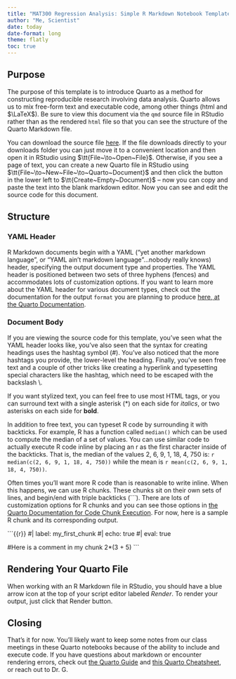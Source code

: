 ```yaml
---
title: "MAT300 Regression Analysis: Simple R Markdown Notebook Template"
author: "Me, Scientist"
date: today
date-format: long
theme: flatly
toc: true
---
```


## Purpose

The purpose of this template is to introduce Quarto as a method for constructing reproducible research involving data analysis. Quarto allows us to mix free-form text and executable code, among other things (html and $\LaTeX$). Be sure to view this document via the `qmd` source file in RStudio rather than as the rendered `html` file so that you can see the structure of the Quarto Markdown file. 

You can download the source file [here](https://agmath.github.io/RegressionCourse/QuartoNotesTemplate.qmd). If the file downloads directly to your downloads folder you can just move it to a convenient location and then open it in RStudio using $\tt{File~\to~Open~File}$. Otherwise, if you see a page of text, you can create a new Quarto file in RStudio using $\tt{File~\to~New~File~\to~Quarto~Document}$ and then click the button in the lower left to $\tt{Create~Empty~Document}$ -- now you can copy and paste the text into the blank markdown editor. Now you can see and edit the source code for this document.

## Structure

### YAML Header

R Markdown documents begin with a YAML ("yet another markdown language", or "YAML ain't markdown language"...nobody really knows) header, specifying the output document type and properties. The YAML header is positioned between two sets of three hyphens (fences) and accommodates lots of customization options. If you want to learn more about the YAML header for various document types, check out the documentation for the output `format` you are planning to produce [here, at the Quarto Documentation](https://quarto.org/docs/output-formats/all-formats.html).

### Document Body

If you are viewing the source code for this template, you've seen what the YAML header looks like, you've also seen that the syntax for creating headings uses the hashtag symbol (\#). You've also noticed that the more hashtags you provide, the lower-level the heading. Finally, you've seen free text and a couple of other tricks like creating a hyperlink and typesetting special characters like the hashtag, which need to be escaped with the backslash \\.

If you want stylized text, you can feel free to use most HTML tags, or you can surround text with a single asterisk (\*) on each side for *italics*, or two asterisks on each side for **bold**.

In addition to free text, you can typeset R code by surrounding it with backticks. For example, R has a function called `median()` which can be used to compute the median of a set of values. You can use similar code to actually execute R code inline by placing an r as the first character inside of the backticks. That is, the median of the values 2, 6, 9, 1, 18, 4, 750 is: `r median(c(2, 6, 9, 1, 18, 4, 750))` while the mean is `r mean(c(2, 6, 9, 1, 18, 4, 750))`.

Often times you'll want more R code than is reasonable to write inline. When this happens, we can use R chunks. These chunks sit on their own sets of lines, and begin/end with triple backticks (\`\`\`). There are lots of customization options for R chunks and you can see those options in [the Quarto Documentation for Code Chunk Execution](https://quarto.org/docs/computations/execution-options.html). For now, here is a sample R chunk and its corresponding output.

```{{r}}
#| label: my_first_chunk
#| echo: true
#| eval: true

#Here is a comment in my chunk
2*(3 + 5)
```

## Rendering Your Quarto File

When working with an R Markdown file in RStudio, you should have a blue arrow icon at the top of your script editor labeled *Render*. To render your output, just click that Render button.

## Closing

That's it for now. You'll likely want to keep some notes from our class meetings in these Quarto notebooks because of the ability to include and execute code. If you have questions about markdown or encounter rendering errors, check out [the Quarto Guide](https://quarto.org/docs/guide/) and [this Quarto Cheatsheet](https://rstudio.github.io/cheatsheets/quarto.pdf), or reach out to Dr. G.